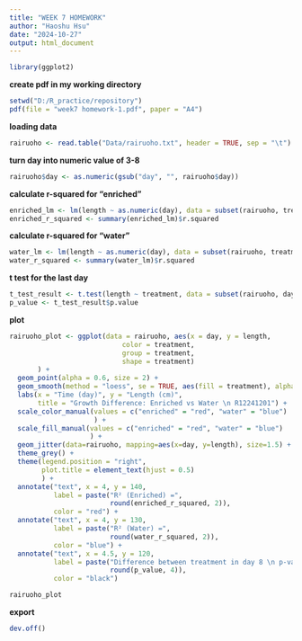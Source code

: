 ```yaml
---
title: "WEEK 7 HOMEWORK"
author: "Haoshu Hsu"
date: "2024-10-27"
output: html_document
---
```


```r
library(ggplot2) 
```

**create pdf in my working directory**
```r
setwd("D:/R_practice/repository")
pdf(file = "week7 homework-1.pdf", paper = "A4")
```

**loading data**
```r
rairuoho <- read.table("Data/rairuoho.txt", header = TRUE, sep = "\t")
```

**turn day into numeric value of 3-8**
```r
rairuoho$day <- as.numeric(gsub("day", "", rairuoho$day))
```

**calculate r-squared for "enriched"**
```r
enriched_lm <- lm(length ~ as.numeric(day), data = subset(rairuoho, treatment == "enriched"))
enriched_r_squared <- summary(enriched_lm)$r.squared
```

**calculate r-squared for "water"**
```r
water_lm <- lm(length ~ as.numeric(day), data = subset(rairuoho, treatment == "water"))
water_r_squared <- summary(water_lm)$r.squared
```

**t test for the last day**
```r
t_test_result <- t.test(length ~ treatment, data = subset(rairuoho, day == 8))
p_value <- t_test_result$p.value
```

**plot**
```r
rairuoho_plot <- ggplot(data = rairuoho, aes(x = day, y = length, 
                            color = treatment, 
                            group = treatment, 
                            shape = treatment)
       ) +
  geom_point(alpha = 0.6, size = 2) + 
  geom_smooth(method = "loess", se = TRUE, aes(fill = treatment), alpha = 0.2) +  
  labs(x = "Time (day)", y = "Length (cm)", 
       title = "Growth Difference: Enriched vs Water \n R12241201") +  
  scale_color_manual(values = c("enriched" = "red", "water" = "blue")
                     ) +  
  scale_fill_manual(values = c("enriched" = "red", "water" = "blue")
                    ) +  
  geom_jitter(data=rairuoho, mapping=aes(x=day, y=length), size=1.5) +
  theme_grey() +  
  theme(legend.position = "right", 
        plot.title = element_text(hjust = 0.5)
        ) +
  annotate("text", x = 4, y = 140, 
           label = paste("R² (Enriched) =", 
                         round(enriched_r_squared, 2)), 
           color = "red") +
  annotate("text", x = 4, y = 130, 
           label = paste("R² (Water) =", 
                         round(water_r_squared, 2)), 
           color = "blue") +
  annotate("text", x = 4.5, y = 120, 
           label = paste("Difference between treatment in day 8 \n p-value =", 
                         round(p_value, 4)), 
           color = "black") 

rairuoho_plot
```

**export**
```r
dev.off()
```

